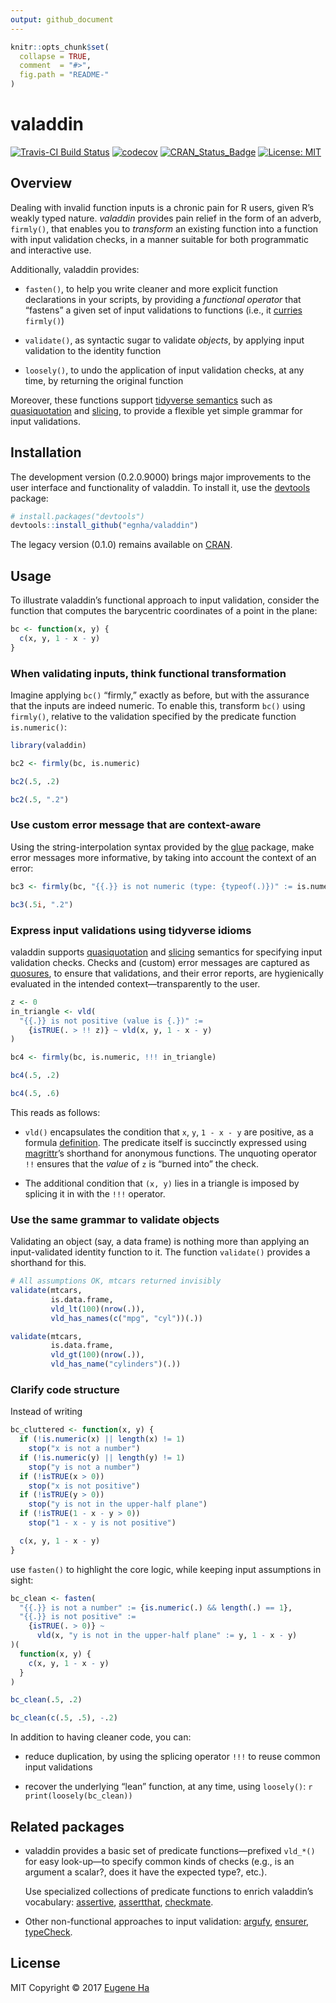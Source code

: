 ```yaml
---
output: github_document
---
```


<!-- README.md is generated from README.Rmd. Please edit that file -->

```r
knitr::opts_chunk$set(
  collapse = TRUE,
  comment  = "#>",
  fig.path = "README-"
)
```

# valaddin

[![Travis-CI Build Status](https://travis-ci.org/egnha/valaddin.svg?branch=master)](https://travis-ci.org/egnha/valaddin)
[![codecov](https://codecov.io/gh/egnha/valaddin/branch/master/graph/badge.svg)](https://codecov.io/gh/egnha/valaddin/)
[![CRAN_Status_Badge](http://www.r-pkg.org/badges/version/valaddin)](https://cran.r-project.org/package=valaddin)
 [![License: MIT](https://img.shields.io/badge/License-MIT-yellow.svg)](https://opensource.org/licenses/MIT)

## Overview

Dealing with invalid function inputs is a chronic pain for R users, given R’s 
weakly typed nature. _valaddin_ provides pain relief in the form of an adverb,
`firmly()`, that enables you to _transform_ an existing function into a function
with input validation checks, in a manner suitable for both programmatic and
interactive use.

Additionally, valaddin provides:
    
  * `fasten()`, to help you write cleaner and more explicit function
    declarations in your scripts, by providing a _functional operator_ that
    “fastens” a given set of input validations to functions (i.e., it 
    [curries](https://en.wikipedia.org/wiki/Currying) `firmly()`)
  
  * `validate()`, as syntactic sugar to validate _objects_, by applying input
    validation to the identity function
    
  * `loosely()`, to undo the application of input validation checks, at any
    time, by returning the original function
    
Moreover, these functions support [tidyverse 
semantics](https://rpubs.com/hadley/dplyr-programming) such as 
[quasiquotation](http://rlang.tidyverse.org/reference/quasiquotation.html) and 
[slicing](http://rlang.tidyverse.org/reference/quasiquotation.html), to provide
a flexible yet simple grammar for input validations.

## Installation

The development version (0.2.0.9000) brings major improvements to the user
interface and functionality of valaddin. To install it, use the 
[devtools](https://github.com/hadley/devtools) package:

```r
# install.packages("devtools")
devtools::install_github("egnha/valaddin")
```

The legacy version (0.1.0) remains available on 
[CRAN](https://cran.r-project.org/package=valaddin).

## Usage

To illustrate valaddin’s functional approach to input validation, consider the 
function that computes the barycentric coordinates of a point in the plane:

```r
bc <- function(x, y) {
  c(x, y, 1 - x - y)
}
```

### When validating inputs, think functional transformation

Imagine applying `bc()` “firmly,” exactly as before, but with the assurance that
the inputs are indeed numeric. To enable this, transform `bc()` using
`firmly()`, relative to the validation specified by the predicate function
`is.numeric()`:

```r
library(valaddin)

bc2 <- firmly(bc, is.numeric)

bc2(.5, .2)

bc2(.5, ".2")
```

### Use custom error message that are context-aware

Using the string-interpolation syntax provided by the 
[glue](https://github.com/tidyverse/glue) package, make error messages more
informative, by taking into account the context of an error:

```r
bc3 <- firmly(bc, "{{.}} is not numeric (type: {typeof(.)})" := is.numeric)

bc3(.5i, ".2")
```

### Express input validations using tidyverse idioms

valaddin supports 
[quasiquotation](http://rlang.tidyverse.org/reference/quasiquotation.html) and 
[slicing](http://rlang.tidyverse.org/reference/quasiquotation.html) semantics 
for specifying input validation checks. Checks and (custom) error messages are 
captured as [quosures](http://rlang.tidyverse.org/reference/quosure.html), to 
ensure that validations, and their error reports, are hygienically evaluated in
the intended context—transparently to the user.

```r
z <- 0
in_triangle <- vld(
  "{{.}} is not positive (value is {.})" :=
    {isTRUE(. > !! z)} ~ vld(x, y, 1 - x - y)
)

bc4 <- firmly(bc, is.numeric, !!! in_triangle)

bc4(.5, .2)

bc4(.5, .6)
```

This reads as follows:

  * `vld()` encapsulates the condition that `x`, `y`, `1 - x - y` are positive,
    as a formula 
    [definition](http://rlang.tidyverse.org/reference/quosures.html#details).
    The predicate itself is succinctly expressed using 
    [magrittr](https://github.com/tidyverse/magrittr)’s shorthand for anonymous 
    functions. The unquoting operator `!!` ensures that the _value_ of `z` is 
    “burned into” the check.
  
  * The additional condition that `(x, y)` lies in a triangle is imposed by
    splicing it in with the `!!!` operator.

### Use the same grammar to validate objects

Validating an object (say, a data frame) is nothing more than applying an
input-validated identity function to it. The function `validate()` provides a
shorthand for this.

```r
# All assumptions OK, mtcars returned invisibly
validate(mtcars,
         is.data.frame,
         vld_lt(100)(nrow(.)),
         vld_has_names(c("mpg", "cyl"))(.))

validate(mtcars,
         is.data.frame,
         vld_gt(100)(nrow(.)),
         vld_has_name("cylinders")(.))
```

### Clarify code structure

Instead of writing

```r
bc_cluttered <- function(x, y) {
  if (!is.numeric(x) || length(x) != 1)
    stop("x is not a number")
  if (!is.numeric(y) || length(y) != 1)    
    stop("y is not a number")
  if (!isTRUE(x > 0))
    stop("x is not positive")
  if (!isTRUE(y > 0))
    stop("y is not in the upper-half plane")
  if (!isTRUE(1 - x - y > 0))
    stop("1 - x - y is not positive")

  c(x, y, 1 - x - y)
}
```

use `fasten()` to highlight the core logic, while keeping input assumptions in
sight:

```r
bc_clean <- fasten(
  "{{.}} is not a number" := {is.numeric(.) && length(.) == 1},
  "{{.}} is not positive" :=
    {isTRUE(. > 0)} ~
      vld(x, "y is not in the upper-half plane" := y, 1 - x - y)
)(
  function(x, y) {
    c(x, y, 1 - x - y)
  }
)

bc_clean(.5, .2)

bc_clean(c(.5, .5), -.2)
```

In addition to having cleaner code, you can:

  * reduce duplication, by using the splicing operator `!!!` to
    reuse common input validations
  
  * recover the underlying “lean” function, at any time, using `loosely()`:
    ```r
    print(loosely(bc_clean))
    ```

## Related packages

  * valaddin provides a basic set of predicate functions—prefixed `vld_*()` for
    easy look-up—to specify common kinds of checks (e.g., is an argument a
    scalar?, does it have the expected type?, etc.).
    
    Use specialized collections of predicate functions to enrich valaddin’s
    vocabulary:
    [assertive](https://bitbucket.org/richierocks/assertive),
    [assertthat](https://github.com/hadley/assertthat),
    [checkmate](https://github.com/mllg/checkmate).

  * Other non-functional approaches to input validation:
    [argufy](https://github.com/gaborcsardi/argufy),
    [ensurer](https://github.com/smbache/ensurer),
    [typeCheck](https://github.com/jimhester/typeCheck).

## License

MIT Copyright © 2017 [Eugene Ha](https://github.com/egnha)
